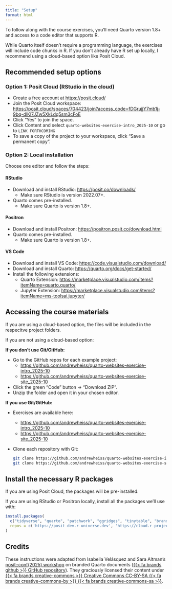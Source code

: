 ```yaml
---
title: "Setup"
format: html
---
```


To follow along with the course exercises, you'll need Quarto version 1.8+ and access to a code editor that supports R.

While Quarto itself doesn't require a programming language, the exercises will include code chunks in R. If you don’t already have R set up locally, I recommend using a cloud-based option like Posit Cloud.

## Recommended setup options

### Option 1: Posit Cloud (RStudio in the cloud)

- Create a free account at <https://posit.cloud/>
- Join the Posit Cloud workspace: <https://posit.cloud/spaces/704423/join?access_code=fDGrujjY7mb1j-9bq-dlKl7JZw5XkLdq5sm3cFoE>
- Click "Yes" to join the space.
- Click Content and select `quarto-websites-exercise-intro_2025-10` or go to `LINK FORTHCOMING`
- To save a copy of the project to your workspace, click "Save a permanent copy".

### Option 2: Local installation

Choose one editor and follow the steps:

::: {.panel-tabset}

#### RStudio

- Download and install RStudio: <https://posit.co/downloads/>
  - Make sure RStudio is version 2022.07+.
- Quarto comes pre-installed.
  - Make sure Quarto is version 1.8+.

#### Positron

- Download and install Positron: <https://positron.posit.co/download.html>
- Quarto comes pre-installed.
  - Make sure Quarto is version 1.8+.

#### VS Code

- Download and install VS Code: <https://code.visualstudio.com/download/>
- Download and install Quarto: <https://quarto.org/docs/get-started/>
- Install the following extensions:
  - Quarto Extension: <https://marketplace.visualstudio.com/items?itemName=quarto.quarto/>
  - Jupyter Extension: <https://marketplace.visualstudio.com/items?itemName=ms-toolsai.jupyter/> 
:::

## Accessing the course materials

If you are using a cloud-based option, the files will be included in the respecitve project folders.

If you are not using a cloud-based option:

**If you don’t use Git/GitHub:**

- Go to the GitHub repos for each example project:
  - <https://github.com/andrewheiss/quarto-websites-exercise-intro_2025-10>
  - <https://github.com/andrewheiss/quarto-websites-exercise-site_2025-10>
- Click the green "Code" button → "Download ZIP".
- Unzip the folder and open it in your chosen editor.

**If you use Git/GitHub:**

- Exercises are available here:
  - <https://github.com/andrewheiss/quarto-websites-exercise-intro_2025-10>
  - <https://github.com/andrewheiss/quarto-websites-exercise-site_2025-10>
- Clone each repository with Git:

  ```bash
  git clone https://github.com/andrewheiss/quarto-websites-exercise-intro_2025-10.git
  git clone https://github.com/andrewheiss/quarto-websites-exercise-site_2025-10.git
  ```

## Install the necessary R packages

If you are using Posit Cloud, the packages will be pre-installed. 

If you are using RStudio or Positron locally, install all the packages we'll use with:

```.r
install.packages(
  c("tidyverse", "quarto", "patchwork", "ggridges", "tinytable", "brand.yml"),
  repos = c('https://posit-dev.r-universe.dev', 'https://cloud.r-project.org')
)
```

## Credits {.appendix}

These instructions were adapted from Isabella Velásquez and Sara Altman's [posit::conf(2025) workshop](https://posit-conf-2025.github.io/quarto-brand/) on branded Quarto documents ([{{< fa brands github >}} GitHub repository](https://github.com/posit-conf-2025/quarto-brand)). They graciously licensed their content under [{{< fa brands creative-commons >}} Creative Commons CC-BY-SA {{< fa brands creative-commons-by >}} {{< fa brands creative-commons-sa >}}](https://github.com/posit-conf-2025/quarto-brand/blob/main/LICENSE.md).
